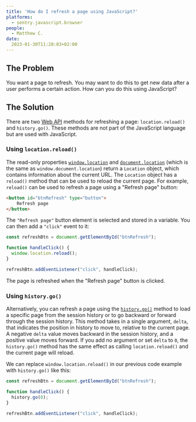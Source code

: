 ```yaml
---
title: 'How do I refresh a page using JavaScript?'
platforms: 
  - sentry.javascript.browser
people: 
  - Matthew C.
date:
  2023-01-30T11:28:03+02:00
---
```


## The Problem

You want a page to refresh. You may want to do this to get new data after a user performs a certain action. How can you do this using JavaScript?

## The Solution

There are two [Web API](https://developer.mozilla.org/en-US/docs/Web/API) methods for refreshing a page: `location.reload()` and `history.go()`. These methods are not part of the JavaScript language but are used with JavaScript.

### Using `location.reload()`

The read-only properties [`window.location`](https://developer.mozilla.org/en-US/docs/Web/API/Window/location) and [`document.location`](https://developer.mozilla.org/en-US/docs/Web/API/Document/location) (which is the same as `window.document.location`) return a `Location` object, which contains information about the current URL. The `Location` object has a `reload()` method that can be used to reload the current page. For example, `reload()` can be used to refresh a page using a "Refresh page" button:

```html
<button id="btnRefresh" type="button">
	Refresh page
</button>
```

The `"Refresh page"` button element is selected and stored in a variable. You can then add a `"click"` event to it:

```javascript
const refreshBtn = document.getElementById("btnRefresh");

function handleClick() {
  window.location.reload();
}

refreshBtn.addEventListener("click", handleClick);
```

The page is refreshed when the "Refresh page" button is clicked.

### Using `history.go()`

Alternatively, you can refresh a page using the [`history.go()`](https://developer.mozilla.org/en-US/docs/Web/API/History/go) method to load a specific page from the session history or to go backward or forward through the session history. This method takes in a single argument, `delta`, that indicates the position in history to move to, relative to the current page. A negative `delta` value moves backward in the session history, and a positive value moves forward. If you add no argument or set `delta` to `0`, the `history.go()` method has the same effect as calling `location.reload()` and the current page will reload.

We can replace `window.location.reload()` in our previous code example with `history.go()` like this:

```javascript
const refreshBtn = document.getElementById("btnRefresh");

function handleClick() {
  history.go(0);
}

refreshBtn.addEventListener("click", handleClick);
```
